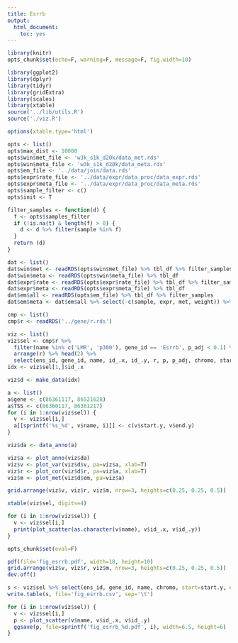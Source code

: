 ```yaml
---
title: Esrrb
output:
  html_document:
    toc: yes
---
```


```r
library(knitr)
opts_chunk$set(echo=F, warning=F, message=F, fig.width=10)
```

```r
library(ggplot2)
library(dplyr)
library(tidyr)
library(gridExtra)
library(scales)
library(xtable)
source('../lib/utils.R')
source('./viz.R')
```

```r
options(xtable.type='html')
```

```r
opts <- list()
opts$max_dist <- 10000
opts$win$met_file <- 'w3k_s1k_d20k/data_met.rds'
opts$win$meta_file <- 'w3k_s1k_d20k/data_meta.rds'
opts$em_file <- '../data/join/data.rds'
opts$expr$rate_file <- '../data/expr/data_proc/data_expr.rds'
opts$expr$meta_file <- '../data/expr/data_proc/data_meta.rds'
opts$sample_filter <- c()
opts$init <- T
```

```r
filter_samples <- function(d) {
  f <- opts$samples_filter
  if (!is.na(t) & length(f) > 0) {
    d <- d %>% filter(sample %in% f)
  }
  return (d)
}

dat <- list()
dat$win$met <- readRDS(opts$win$met_file) %>% tbl_df %>% filter_samples
dat$win$meta <- readRDS(opts$win$meta_file) %>% tbl_df
dat$expr$rate <- readRDS(opts$expr$rate_file) %>% tbl_df %>% filter_samples
dat$expr$meta <- readRDS(opts$expr$meta_file) %>% tbl_df
dat$em$all <- readRDS(opts$em_file) %>% tbl_df %>% filter_samples
dat$em$meta <- dat$em$all %>% select(-c(sample, expr, met, weight)) %>% distinct
```

```r
cmp <- list()
cmp$r <- readRDS('../gene/r.rds')
```

```r
viz <- list()
viz$sel <- cmp$r %>%
  filter(name %in% c('LMR', 'p300'), gene_id == 'Esrrb', p_adj < 0.1) %>%
  arrange(r) %>% head(2) %>%
  select(ens_id, gene_id, name, id_.x, id_.y, r, p, p_adj, chromo, start.x, end.x, start.y, end.y)
idx <- viz$sel[1,]$id_.x
```

```r
viz$d <- make_data(idx)
```

```r
a <- list()
a$gene <- c(86361117, 86521628)
a$TSS <- c(86360117, 86361217)
for (i in 1:nrow(viz$sel)) {
  v <- viz$sel[i,]
  a[[sprintf('%s_%d', v$name, i)]] <- c(v$start.y, v$end.y)
}

viz$da <- data_anno(a)

viz$a <- plot_anno(viz$da)
viz$v <- plot_var(viz$d$v, pa=viz$a, xlab=T)
viz$r <- plot_cor(viz$d$r, pa=viz$a, xlab=T)
viz$m <- plot_met(viz$d$em, pa=viz$a)
```

```r
grid.arrange(viz$v, viz$r, viz$m, nrow=3, heights=c(0.25, 0.25, 0.5))
```

```r
xtable(viz$sel, digits=4)
```

```r
for (i in 1:nrow(viz$sel)) {
  v <- viz$sel[i,]
  print(plot_scatter(as.character(v$name), v$id_.x, v$id_.y))
}
```


```r
opts_chunk$set(eval=F)
```

```r
pdf(file='fig_esrrb.pdf', width=18, height=10)
grid.arrange(viz$v, viz$r, viz$m, nrow=3, heights=c(0.25, 0.25, 0.5))
dev.off()
```

```r
s <- viz$sel %>% select(ens_id, gene_id, name, chromo, start=start.y, end=end.y, r, p_value=p_adj)
write.table(s, file='fig_esrrb.csv', sep='\t')
```

```r
for (i in 1:nrow(viz$sel)) {
  v <- viz$sel[i,]
  p <- plot_scatter(v$name, v$id_.x, v$id_.y)
  ggsave(p, file=sprintf('fig_esrrb_%d.pdf', i), width=6.5, height=6)
}
```

